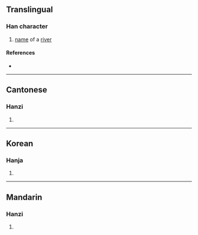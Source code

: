 {{character info/new}}
==Translingual==

===Han character===
{{Han char|rn=85|rad=水|as=13|sn=16|four=30114|canj=EBUG,XEBUG|ids=⿰氵睢}}

# [[name]] of a [[river]]

====References====
* {{Han ref|kx=0654.300|dkj=18451|dj=1065.080|hdz=31755.090|uh=6FC9|ud=28617|bh=EA41|bd=59969}}

----

==Cantonese==

===Hanzi===
{{yue-hanzi|jyut=|y=seui1}}

# {{defn|lang=yue|sort=水13}}

----

==Korean==

===Hanja===
{{ko-hanja|hangeul=수|eumhun=|rv=su|mr=su|y=swu}}

# {{defn|lang=ko|sort=水13}}

----

==Mandarin==

===Hanzi===
{{cmn-hanzi|pin=[[suī]] ([[sui1]])|wg=sui<sup>1</sup>}}

# {{defn|lang=cmn|sort=水13}}